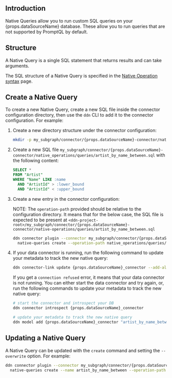 ## Introduction

Native Queries allow you to run custom SQL queries on your {props.dataSourceName} database. These allow you to run queries that are not supported by PromptQL by default.

## Structure

A Native Query is a single SQL statement that returns results and can take arguments.

The SQL structure of a Native Query is specified in the [Native Operation syntax](/reference/connectors/athena/native-operations/syntax.mdx) page.

## Create a Native Query

To create a new Native Query, create a new SQL file inside the connector configuration directory, then use the `ddn` CLI
to add it to the connector configuration. For example:

1. Create a new directory structure under the connector configuration:

   ```sh
   mkdir -p my_subgraph/connector/{props.dataSourceName}-connector/native_operations/queries/
   ```

2. Create a new SQL file `my_subgraph/connector/{props.dataSourceName}-connector/native_operations/queries/artist_by_name_between.sql` with
   the following content:

   ```sql
   SELECT *
   FROM "Artist"
   WHERE "Name" LIKE :name
     AND "ArtistId" > :lower_bound
     AND "ArtistId" < :upper_bound
   ```

3. Create a new entry in the connector configuration:

   NOTE: The `operation-path` provided should be relative to the configuration directory. It means that for the below case,
   the SQL file is expected to be present at `<ddn-project-root>/my_subgraph/connector/{props.dataSourceName}-connector/native-operations/queries/artist_by_name_between.sql`

   ```sh
   ddn connector plugin --connector my_subgraph/connector/{props.dataSourceName}-connector/connector.yaml -- \
     native-queries create --operation-path native_operations/queries/artist_by_name_between.sql --name artist_by_name_between
   ```

4. If your data connector is running, run the following command to update your metadata to track the new native query:

   ```sh
   ddn connector-link update {props.dataSourceName}_connector --add-all-resources
   ```

   If you get a `connection refused` error, it means that your data connector is not running. You can either start the
   data connector and try again, or, run the following commands to update your metadata to track the new native query:

   ```sh
   # start the connector and introspect your DB
   ddn connector introspect {props.dataSourceName}_connector

   # update your metadata to track the new native query
   ddn model add {props.dataSourceName}_connector "artist_by_name_between"
   ```

## Updating a Native Query

A Native Query can be updated with the `create` command and setting the `--overwrite` option. For example:

```sh
ddn connector plugin --connector my_subgraph/connector/{props.dataSourceName}_connector/connector.yaml -- \
  native-queries create --name artist_by_name_between --operation-path native_operations/queries/artist_by_name_between.sql  --overwrite
```
